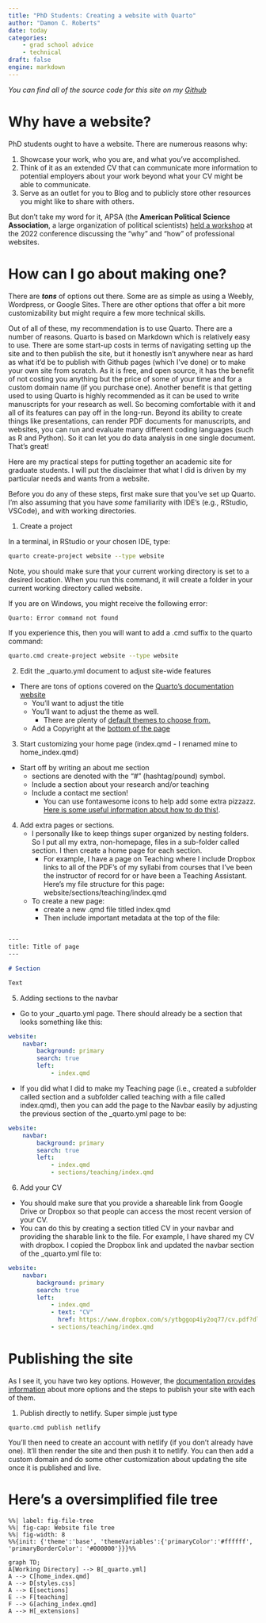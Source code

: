 ```yaml
---
title: "PhD Students: Creating a website with Quarto"
author: "Damon C. Roberts"
date: today
categories:
    - grad school advice
    - technical
draft: false
engine: markdown
---
```


*You can find all of the source code for this site on my [Github](https://github.com/damoncharlesroberts/dcr-website)*

# Why have a website?

PhD students ought to have a website. There are numerous reasons why:

1. Showcase your work, who you are, and what you've accomplished.
2. Think of it as an extended CV that can communicate more information to potential employers about your work beyond what your CV might be able to communicate.
3. Serve as an outlet for you to Blog and to publicly store other resources you might like to share with others.

But don't take my word for it, APSA (the **American Political Science Association**, a large organization of political scientists) [held a workshop](bit.ly/ECRflashwebsite) at the 2022 conference discussing the "why" and "how" of professional websites.

# How can I go about making one?

There are ***tons*** of options out there. Some are as simple as using a Weebly, Wordpress, or Google Sites. There are other options that offer a bit more customizability but might require a few more technical skills.

Out of all of these, my recommendation is to use Quarto. There are a number of reasons. Quarto is based on Markdown which is relatively easy to use. There are some start-up costs in terms of navigating setting up the site and to then publish the site, but it honestly isn't anywhere near as hard as what it'd be to publish with Github pages (which I've done) or to make your own site from scratch. As it is free, and open source, it has the benefit of not costing you anything but the price of some of your time and for a custom domain name (if you purchase one). Another benefit is that getting used to using Quarto is highly recommended as it can be used to write manuscripts for your research as well. So becoming comfortable with it and all of its features can pay off in the long-run. Beyond its ability to create things like presentations, can render PDF documents for manuscripts, and websites, you can run and evaluate many different coding languages (such as R and Python). So it can let you do data analysis in one single document. That's great!

Here are my practical steps for putting together an academic site for graduate students. I will put the disclaimer that what I did is driven by my particular needs and wants from a website.

Before you do any of these steps, first make sure that you've set up Quarto. I'm also assuming that you have *some* familiarity with IDE's (e.g., RStudio, VSCode), and with working directories.

1. Create a project

In a terminal, in RStudio or your chosen IDE, type:

```.bash
quarto create-project website --type website
```

Note, you should make sure that your current working directory is set to a desired location. When you run this command, it will create a folder in your current working directory called website.

If you are on Windows, you might receive the following error:

```.bash
Quarto: Error command not found
```

If you experience this, then you will want to add a .cmd suffix to the quarto command:

```.bash
quarto.cmd create-project website --type website 
```

2. Edit the _quarto.yml document to adjust site-wide features
- There are tons of options covered on the [Quarto's documentation website](https://quarto.org/docs/websites/website-navigation.html)
    - You'll want to adjust the title
    - You'll want to adjust the theme as well.
        - There are plenty of [default themes to choose from.](https://quarto.org/docs/output-formats/html-themes.html#navigation)
    - Add a Copyright at the [bottom of the page](https://quarto.org/docs/websites/website-navigation.html#page-footer)

3. Start customizing your home page (index.qmd - I renamed mine to home_index.qmd)
- Start off by writing an about me section
    - sections are denoted with the "#" (hashtag/pound) symbol.
    - Include a section about your research and/or teaching
    - Include a contact me section!
        - You can use fontawesome icons to help add some extra pizzazz. [Here is some useful information about how to do this!](https://github.com/quarto-ext/fontawesome).

4. Add extra pages or sections.
    - I personally like to keep things super organized by nesting folders. So I put all my extra, non-homepage, files in a sub-folder called section. I then create a home page for each section.
        - For example, I have a page on Teaching where I include Dropbox links to all of the PDF's of my syllabi from courses that I've been the instructor of record for or have been a Teaching Assistant. Here's my file structure for this page: website/sections/teaching/index.qmd
    - To create a new page:
        - create a new .qmd file titled index.qmd
        - Then include important metadata at the top of the file:

``` markdown

---
title: Title of page
---

# Section

Text
```

5. Adding sections to the navbar

- Go to your _quarto.yml page. There should already be a section that looks something like this:

``` yaml
website:
    navbar:
        background: primary
        search: true
        left:
            - index.qmd
```

- If you did what I did to make my Teaching page (i.e., created a subfolder called section and a subfolder called teaching with a file called index.qmd), then you can add the page to the Navbar easily by adjusting the previous section of the _quarto.yml page to be:

``` yaml
website:
    navbar:
        background: primary
        search: true
        left:
            - index.qmd
            - sections/teaching/index.qmd
```

6. Add your CV

- You should make sure that you provide a shareable link from Google Drive or Dropbox so that people can access the most recent version of your CV.
- You can do this by creating a section titled CV in your navbar and providing the sharable link to the file. For example, I have shared my CV with dropbox. I copied the Dropbox link and updated the navbar section of the _quarto.yml file to:

``` yaml
website:
    navbar:
        background: primary
        search: true
        left:
            - index.qmd
            - text: "CV"
              href: https://www.dropbox.com/s/ytbggop4iy2oq77/cv.pdf?dl=0
            - sections/teaching/index.qmd
```

# Publishing the site

As I see it, you have two key options. However, the [documentation provides information](https://quarto.org/docs/publishing/netlify.html#publish-from-git-provider) about more options and the steps to publish your site with each of them.

1. Publish directly to netlify. Super simple just type

``` terminal
quarto.cmd publish netlify
```

You'll then need to create an account with netlify (if you don't already have one). It'll then render the site and then push it to netlify. You can then add a custom domain and do some other customization about updating the site once it is published and live.


# Here's a oversimplified file tree

```mermaid
%%| label: fig-file-tree
%%| fig-cap: Website file tree
%%| fig-width: 8
%%{init: {'theme':'base', 'themeVariables':{'primaryColor':'#ffffff', 'primaryBorderColor': '#000000'}}}%%

graph TD;
A[Working Directory] --> B[_quarto.yml]
A --> C[home_index.qmd]
A --> D[styles.css]
A --> E[sections]
E --> F[teaching]
F --> G[aching_index.qmd]
A --> H[_extensions]
```
